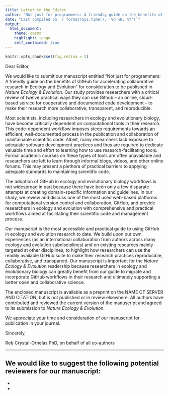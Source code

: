 ```yaml
---
title: Letter to the Editor
author: "Not just for programmers: A friendly guide on the benefits of GitHub for accelerating collaborative research in Ecology and Evolution"
date: "Last compiled on `r format(Sys.time(), '%d %B, %Y')`"
output:
  html_document:
    theme: cosmo 
    highlight: tango
    self_contained: true
---
```

```r
knitr::opts_chunk$set(fig.retina = 2)
```

Dear Editor,

We would like to submit our manuscript entitled “Not just for programmers: A friendly guide on the benefits of GitHub for accelerating collaborative research in Ecology and Evolution” for consideration to be published in *Nature Ecology & Evolution*. 
Our study provides researchers with a critical review of twelve practical ways they can use Github -- an online, cloud-based service for cooperative and documented code development -- to make their research more collaborative, transparent, and reproducible.

Most scientists, including researchers in ecology and evolutionary biology, have become critically dependent on computational tools in their research.
This code-dependent workflow imposes steep requirements towards an efficient, well-documented process in the publication and collaboration of maintainable scientific code.
Albeit, many researchers lack exposure to adequate software development practices and thus are required to dedicate valuable time and effort to learning how to use research-facilitating tools. 
Formal academic courses on these types of tools are often unavailable and researchers are left to learn through informal blogs, videos, and other online forums. 
This may present a plethora of practical barriers to applying adequate standards to maintaining scientific code.

The adoption of GitHub in ecology and evolutionary biology workflows is not widespread in part because there have been only a few disparate attempts at creating domain-specific information and guidelines.
In our study, we review and discuss one of the most used web-based platforms for computational version control and collaboration, GitHub, and provide researchers in ecology and evolution with comprehensive and practical workflows aimed at facilitating their scientific code and management process.

Our manuscript is the most accessible and practical guide to using GitHub in ecology and evolution research to date.
We build upon our own experiences (as an international collaboration from authors across many ecology and evolution subdisciplines) and on existing resources mainly targeted at other disciplines, to highlight how researchers can use the readily available GitHub suite to make their research practices reproducible, collaborative, and transparent.
Our manuscript is important for the *Nature Ecology & Evolution* readership because researchers in ecology and evolutionary biology can greatly benefit from our guide to migrate and incorporate GitHub workflows in their research and ultimately supporting a better open and collaborative science.

The enclosed manuscript is available as a preprint on the NAME OF SERVER AND CITATION, but is not published or in review elsewhere.
All authors have contributed and reviewed the current version of the manuscript and agreed to its submission to *Nature Ecology & Evolution*.

We appreciate your time and consideration of our manuscript for publication in your journal.

Sincerely,

Rob Crystal-Ornelas PhD, on behalf of all co-authors

---

We would like to suggest the following potential reviewers for our manuscript:
- 
- 
- 